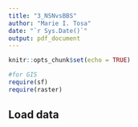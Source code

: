 ```yaml
---
title: "3_NSNvsBBS"
author: "Marie I. Tosa"
date: "`r Sys.Date()`"
output: pdf_document
---
```


```r
knitr::opts_chunk$set(echo = TRUE)

#for GIS
require(sf)
require(raster)

```

## Load data
```r

```

## 
```r

```